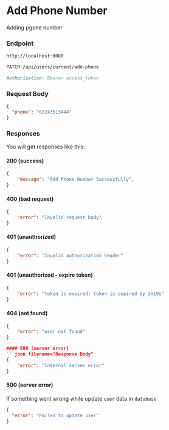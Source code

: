 # Add Phone Number

Adding pgone number

### Endpoint

```md filename="Base URL"
http://localhost:8080
```

```md filename="Method and Endpoint"
PATCH /api/users/current/add-phone
```

```md filename="Headers"
Authorization: Bearer access_token
```

### Request Body
```json filename="Request Body"
{
  "phone": "02243513444"
}
```

### Responses
You will get responses like this:

#### 200 (success)
```json filename="Response Body"
{
    "message": "Add Phone Number Successfully",
}
```

#### 400 (bad request)
```json filename="Response Body"
{
    "error": "Invalid request body"
}
```

#### 401 (unauthorized)
```json filename="Response Body"
{
    "error": "Invalid authorization header"
}
```

#### 401 (unauthorized - expire token)
```json filename="Response Body"
{
    "error": "token is expired: token is expired by 2m19s"
}
```

#### 404 (not found)
```json filename="Response Body"
{
    "error": "user not found"
}

#### 500 (server error)
```json filename="Response Body"
{
    "error": "Internal server error"
}
```

#### 500 (server error)
If something went wrong while update `user` data in `database`

```json filename="Response Body"
{
  "error": "Failed to update user"
}
```

